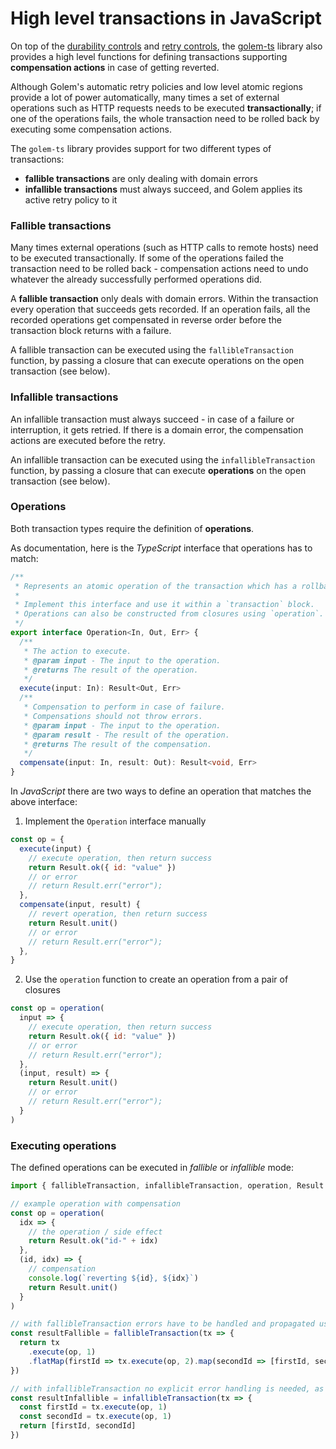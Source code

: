 # High level transactions in JavaScript

On top of the [durability controls](/docs/experimental-languages/js-language-guide/durability) and [retry controls](/docs/experimental-languages/js-language-guide/retries), the [golem-ts](https://github.com/golemcloud/golem-ts) library also provides a high level functions for defining transactions supporting **compensation actions** in case of getting reverted.

Although Golem's automatic retry policies and low level atomic regions provide a lot of power automatically, many times a set of external operations such as HTTP requests needs to be executed **transactionally**; if one of the operations fails, the whole transaction need to be rolled back by executing some compensation actions.

The `golem-ts` library provides support for two different types of transactions:

- **fallible transactions** are only dealing with domain errors
- **infallible transactions** must always succeed, and Golem applies its active retry policy to it

### Fallible transactions

Many times external operations (such as HTTP calls to remote hosts) need to be executed transactionally. If some of the operations failed the transaction need to be rolled back - compensation actions need to undo whatever the already successfully performed operations did.

A **fallible transaction** only deals with domain errors. Within the transaction every operation that succeeds gets recorded. If an operation fails, all the recorded operations get compensated in reverse order before the transaction block returns with a failure.

A fallible transaction can be executed using the `fallibleTransaction` function, by passing a closure that can execute operations on the open transaction (see below).

### Infallible transactions

An infallible transaction must always succeed - in case of a failure or interruption, it gets retried. If there is a domain error, the compensation actions are executed before the retry.

An infallible transaction can be executed using the `infallibleTransaction` function, by passing a closure that can execute **operations** on the open transaction (see below).

### Operations

Both transaction types require the definition of **operations**.

As documentation, here is the _TypeScript_ interface that operations has to match:

```typescript
/**
 * Represents an atomic operation of the transaction which has a rollback action.
 *
 * Implement this interface and use it within a `transaction` block.
 * Operations can also be constructed from closures using `operation`.
 */
export interface Operation<In, Out, Err> {
  /**
   * The action to execute.
   * @param input - The input to the operation.
   * @returns The result of the operation.
   */
  execute(input: In): Result<Out, Err>
  /**
   * Compensation to perform in case of failure.
   * Compensations should not throw errors.
   * @param input - The input to the operation.
   * @param result - The result of the operation.
   * @returns The result of the compensation.
   */
  compensate(input: In, result: Out): Result<void, Err>
}
```

In _JavaScript_ there are two ways to define an operation that matches the above interface:

1. Implement the `Operation` interface manually

```javascript
const op = {
  execute(input) {
    // execute operation, then return success
    return Result.ok({ id: "value" })
    // or error
    // return Result.err("error");
  },
  compensate(input, result) {
    // revert operation, then return success
    return Result.unit()
    // or error
    // return Result.err("error");
  },
}
```

2. Use the `operation` function to create an operation from a pair of closures

```javascript
const op = operation(
  input => {
    // execute operation, then return success
    return Result.ok({ id: "value" })
    // or error
    // return Result.err("error");
  },
  (input, result) => {
    return Result.unit()
    // or error
    // return Result.err("error");
  }
)
```

### Executing operations

The defined operations can be executed in _fallible_ or _infallible_ mode:

```javascript
import { fallibleTransaction, infallibleTransaction, operation, Result } from "@golemcloud/golem-ts"

// example operation with compensation
const op = operation(
  idx => {
    // the operation / side effect
    return Result.ok("id-" + idx)
  },
  (id, idx) => {
    // compensation
    console.log(`reverting ${id}, ${idx}`)
    return Result.unit()
  }
)

// with fallibleTransaction errors have to be handled and propagated using the Result type
const resultFallible = fallibleTransaction(tx => {
  return tx
    .execute(op, 1)
    .flatMap(firstId => tx.execute(op, 2).map(secondId => [firstId, secondId]))
})

// with infallibleTransaction no explicit error handling is needed, as it is handled by Golem retries
const resultInfallible = infallibleTransaction(tx => {
  const firstId = tx.execute(op, 1)
  const secondId = tx.execute(op, 1)
  return [firstId, secondId]
})
```
